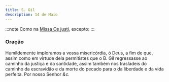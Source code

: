 ```yaml
---
title: S. Gil
description: 14 de Maio
---
```


:::note
Como na [Missa Os justi](/missal/comum/14confessoresnaopontifices1), excepto:
:::

### Oração

Humildemente imploramos a vossa misericórdia, ó Deus, a fim de que, assim
como em virtude dela permitistes que o B. Gil regressasse ao caminho da
justiça e da santidade, assim também nos trasladeis do caminho da
escravidão e da morte do pecado para o da liberdade e da vida perfeita.
Por nosso Senhor <em>&c.</em>
